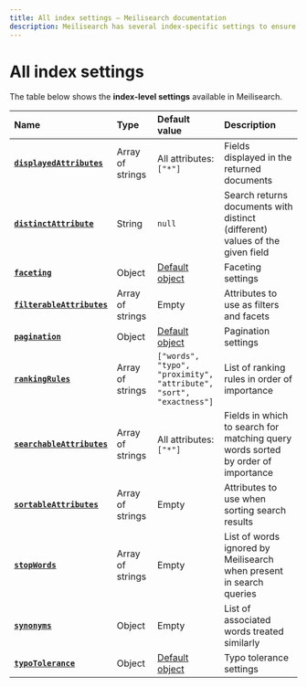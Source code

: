 ```yaml
---
title: All index settings — Meilisearch documentation
description: Meilisearch has several index-specific settings to ensure maximum relevancy with different datasets and use-cases.
---
```


# All index settings

The table below shows the **index-level settings** available in Meilisearch.

| Name                                                                           | Type             | Default value                                                                                    | Description                                                                      |
| :----------------------------------------------------------------------------- | :--------------- | :----------------------------------------------------------------------------------------------- | :------------------------------------------------------------------------------- |
| **[`displayedAttributes`](/reference/api/settings#displayed-attributes)**   | Array of strings | All attributes: `["*"]`                                                                          | Fields displayed in the returned documents                                       |
| **[`distinctAttribute`](/reference/api/settings#distinct-attribute)**       | String           | `null`                                                                                           | Search returns documents with distinct (different) values of the given field     |
| **[`faceting`](/reference/api/settings#faceting)**                          | Object           | [Default object](/reference/api/settings#faceting-object)                                     | Faceting settings                                                                |
| **[`filterableAttributes`](/reference/api/settings#filterable-attributes)** | Array of strings | Empty                                                                                            | Attributes to use as filters and facets                                          |
| **[`pagination`](/reference/api/settings#pagination)**                      | Object           | [Default object](/reference/api/settings#pagination-object)                                   | Pagination settings                                                              |
| **[`rankingRules`](/reference/api/settings#ranking-rules)**                 | Array of strings | `["words",`<br />`"typo",`<br />`"proximity",`<br />`"attribute",`<br />`"sort",`<br />`"exactness"]` | List of ranking rules in order of importance                                     |
| **[`searchableAttributes`](/reference/api/settings#searchable-attributes)** | Array of strings | All attributes: `["*"]`                                                                          | Fields in which to search for matching query words sorted by order of importance |
| **[`sortableAttributes`](/reference/api/settings#sortable-attributes)**     | Array of strings | Empty                                                                                            | Attributes to use when sorting search results                                    |
| **[`stopWords`](/reference/api/settings#stop-words)**                       | Array of strings | Empty                                                                                            | List of words ignored by Meilisearch when present in search queries              |
| **[`synonyms`](/reference/api/settings#synonyms)**                          | Object           | Empty                                                                                            | List of associated words treated similarly                                       |
| **[`typoTolerance`](/reference/api/settings#typo-tolerance)**               | Object           | [Default object](/reference/api/settings#typo-tolerance-object)                               | Typo tolerance settings                                                          |
